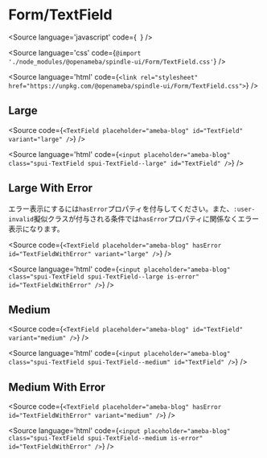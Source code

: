 
<Meta of={TextFieldStories} />

# Form/TextField

<Source
  language='javascript'
  code={`
  `}
/>

<Source
  language='css'
  code={`@import './node_modules/@openameba/spindle-ui/Form/TextField.css'`}
/>

<Source
  language='html'
  code={`<link rel="stylesheet" href="https://unpkg.com/@openameba/spindle-ui/Form/TextField.css">`}
/>

## Large

<Story of={TextFieldStories.Large} />

<Source
  code={`
<TextField placeholder="ameba-blog" id="TextField" variant="large" />
  `}
/>

<Source
  language='html'
  code={`
<input placeholder="ameba-blog" class="spui-TextField spui-TextField--large" id="TextField" />
  `}
/>

## Large With Error

エラー表示にするには`hasError`プロパティを付与してください。また、`:user-invalid`擬似クラスが付与される条件では`hasError`プロパティに関係なくエラー表示になります。

<Story of={TextFieldStories.LargeWithError} />

<Source
  code={`
<TextField placeholder="ameba-blog" hasError id="TextFieldWithError" variant="large" />
  `}
/>

<Source
  language='html'
  code={`
<input placeholder="ameba-blog" class="spui-TextField spui-TextField--large is-error" id="TextFieldWithError" />
  `}
/>

## Medium

<Story of={TextFieldStories.Medium} />

<Source
  code={`
<TextField placeholder="ameba-blog" id="TextField" variant="medium" />
  `}
/>

<Source
  language='html'
  code={`
<input placeholder="ameba-blog" class="spui-TextField spui-TextField--medium" id="TextField" />
  `}
/>

## Medium With Error

<Story of={TextFieldStories.MediumWithError} />

<Source
  code={`
<TextField placeholder="ameba-blog" hasError id="TextFieldWithError" variant="medium" />
  `}
/>

<Source
  language='html'
  code={`
<input placeholder="ameba-blog" class="spui-TextField spui-TextField--medium is-error" id="TextFieldWithError" />
  `}
/>

